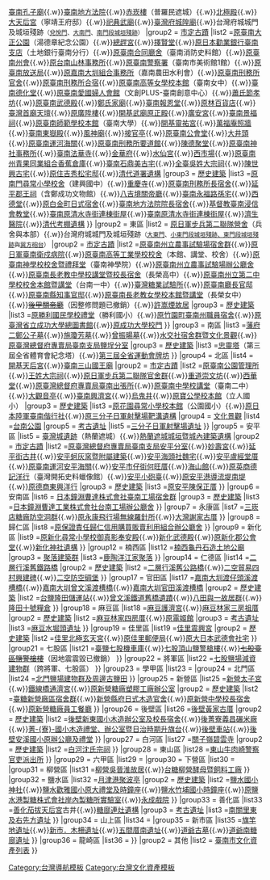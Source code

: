 {{Navbox
| name   = 臺南市文化資產
| title  = [[臺南市文化資產|{{fontcolor|white|臺南市文化資產}}]]
| state  = collapsed
| titlestyle = background:#8B4513;color:white;
| image  = 
|group1 = 古蹟<br/>歷史建築<br/>文化景觀<br/>聚落建築群<br/>考古遺址
|list1 ={{Navbox subgroup
|group1 = 中西區
|list1  = {{Navbox subgroup
|group1 = [[國定古蹟]]
|list1 =[[原臺南州廳]]（國立台灣文學館）{{.w}}[[五妃廟]]{{.w}}[[原台南測候所|原臺南測候所]]{{.w}}[[臺南孔子廟]]{{.w}}[[臺南地方法院 (古蹟)|臺南地方法院]]{{.w}}[[赤崁樓]]（普羅民遮城）{{.w}}[[臺南北極殿|北極殿]]{{.w}}[[大天后宮]]（寧靖王府邸）{{.w}}[[祀典武廟]]{{.w}}[[臺灣府城隍廟]]{{.w}}台灣府城城門及城垣殘跡<small>（[[兌悅門]]、[[寧南門 (臺南市)|大南門]]、[[臺灣府城城垣殘蹟|南門段城垣殘跡]]）</small>
|group2 = [[市定古蹟]]
|list2 =[[湯德章紀念公園|原臺南大正公園]]（湯德章紀念公園）{{.w}}[[總趕宮]]{{.w}}[[擇賢堂]]{{.w}}[[原日本勸業銀行臺南支店]]（土地銀行臺南分行）{{.w}}[[原臺南合同廳舍]]（臺南消防史料館）{{.w}}[[原臺南州會]]{{.w}}[[原臺南山林事務所|原台南山林事務所]]{{.w}}[[原臺南警察署]]（臺南市美術館1館）{{.w}}[[原臺南放送局]]{{.w}}[[原嘉南大圳組合事務所]]（嘉南農田水利會）{{.w}}[[原臺南刑務所官舍]]{{.w}}[[原臺南刑務所合宿]]{{.w}}[[原臺南高等女學校本館]]（臺南女中）{{.w}}[[臺南德化堂]]{{.w}}[[原臺南愛國婦人會館]]（文創PLUS-臺南創意中心）{{.w}}[[蕭氏節孝坊]]{{.w}}[[原臺南武德殿]]{{.w}}[[鄭成功祖廟|鄭氏家廟]]{{.w}}[[臺南報恩堂]]{{.w}}[[林百貨|原林百貨店]]{{.w}}[[臺灣首廟天壇]]{{.w}}[[原廣陞樓]]{{.w}}[[開基武廟原正殿]]{{.w}}[[臺南廣安宮|廣安宮]]{{.w}}[[臺南景福祠]]{{.w}}[[原臺南師範學校本館]]（臺南大學）{{.w}}[[開基靈祐宮]]{{.w}}[[萬福庵照牆]]{{.w}}[[臺南東嶽殿]]{{.w}}[[風神廟]]{{.w}}[[接官亭 (臺南市)|接官亭]]{{.w}}[[原臺南公會堂]]{{.w}}[[大井頭]]{{.w}}[[原臺南運河海關]]{{.w}}[[原臺南刑務所要道館]]{{.w}}[[陳德聚堂]]{{.w}}[[原臺南神社事務所]]{{.w}}[[臺南法華寺]]{{.w}}[[臺南金華府|金華府]]{{.w}}[[臺南水仙宮|水仙宮]]{{.w}}[[西市場]]{{.w}}[[原臺南州青果同業組合香蕉倉庫]]{{.w}}[[臺南石鼎美古宅]]{{.w}}[[全臺吳姓大宗祠]]{{.w}}[[陳世興古宅]]{{.w}}[[原住吉秀松宅邸]]{{.w}}[[清代道署遺構]]
|group3 = [[臺灣歷史建築|歷史建築]]
|list3 =[[原南門尋常小學校舍]]（建興國中）{{.w}}[[重慶寺]]{{.w}}[[原臺南刑務所長宿舍]]{{.w}}[[延平郡王祠]]（含鄭成功文物館）{{.w}}[[八吉境關帝廳]]{{.w}}[[臺南永福路孫宅]]{{.w}}[[西德堂]]{{.w}}[[原白金町日式宿舍]]{{.w}}[[臺南地方法院院長宿舍]]{{.w}}[[基督教臺南浸信會教堂]]{{.w}}[[臺南原清水寺街連棟街屋]]{{.w}}[[臺南原清水寺街連棟街屋]]{{.w}}[[臺南避病院|濟生醫院]]{{.w}}[[原臺灣府考棚遺構|清代考棚遺構]]
}}
|group2 = 東區
|list2 = {{Navbox subgroup
|group1 = [[國定古蹟]]
|list1 =[[臺南車站]]{{.w}}[[原日軍步兵第二聯隊營舍]]（兵舍與本部）{{.w}}台灣府城城門及城垣殘跡<small>（[[迎春門 (臺南市)|大東門]]、[[臺灣府城城垣殘蹟|小東門段城垣殘跡、東門段城垣殘跡]]與[[臺灣府城巽方砲臺|巽方砲台]]）</small>
|group2 = [[市定古蹟]]
|list2 =[[原臺南州立農事試驗場宿舍群]]{{.w}}[[原日軍臺南衛戍病院]]{{.w}}[[原臺南高等工業學校校舍]]（本館、講堂、校舍）{{.w}}[[原臺南神學校校舍暨禮拜堂]]（臺南神學院）{{.w}}[[原臺南州立農事試驗場辦公廳舍]]{{.w}}[[原臺南長老教中學校講堂暨校長宿舍]]（長榮高中）{{.w}}[[原臺南州立第二中學校校舍本館暨講堂]]（台南一中）{{.w}}[[臺灣糖業試驗所]]{{.w}}[[原臺南廳長官邸]]{{.w}}[[原臺南縣知事官邸]]{{.w}}[[原臺南長老教女學校本館暨講堂]]（長榮女中）{{.w}}<s>[[後甲關帝殿|後甲關帝廳]]</s>（因整修問題已撤銷）{{.w}}[[許嵩煙故居]]
|group3 = [[臺灣歷史建築|歷史建築]]
|list3 =[[原勝利國民學校禮堂]]（勝利國小）{{.w}}[[原竹園町臺南州職員宿舍]]{{.w}}[[成功大學舊總圖書館|原臺灣省立成功大學總圖書館]]{{.w}}[[原成功大學校門]]
}}
|group3 = 南區
|list3  ={{Navbox subgroup
|group1 = [[國定古蹟]]
|list1 =
|group2 = [[市定古蹟]]
|list2 =[[藩府曾蔡二姬墓]]{{.w}}[[藩府二鄭公子墓]]{{.w}}[[施瓊芳墓]]{{.w}}[[曾振暘墓]]{{.w}}[[水交社_(臺南市)|水交社宿舍群暨文化景觀]]{{.w}}[[原臺灣總督府專賣局臺南支局鹽埕分室]]
|group3 = [[臺灣歷史建築|歷史建築]]
|list3 =[[臺南忠靈塔|忠靈塔]]（第三屆全省體育會紀念塔）{{.w}}[[第三屆全省運動會牌坊]]
}}
|group4 = 北區
|list4  = {{Navbox subgroup|group1 = [[國定古蹟]]
|list1 =[[開元寺 (臺南市)|開元寺]]{{.w}}[[開基天后宮]]{{.w}}[[臺南三山國王廟]]
|group2 = [[市定古蹟]]
|list2 =[[原臺南公園管理所]]{{.w}}[[臺南王姓大宗祠|王姓大宗祠]]{{.w}}[[原日軍步兵第二聯隊官舍群]]{{.w}}[[重道崇文坊]]{{.w}}[[西華堂]]{{.w}}[[原臺灣總督府專賣局臺南出張所]]{{.w}}[[原臺南中學校講堂]]（臺南二中）{{.w}}[[大觀音亭]]{{.w}}[[大觀音亭興濟宮|臺南興濟宮]]{{.w}}[[烏鬼井]]{{.w}}[[原寶公學校本館]]（立人國小）
|group3 = [[臺灣歷史建築|歷史建築]]
|list3 =[[原花園尋常小學校本館]]（公園國小）{{.w}}[[原日本陸軍臺南偕行社]]{{.w}}[[三分子日軍射擊場|原三分子日軍射擊場靶溝遺構]]
|group4 = [[中華民國文化資產文化景觀類|文化景觀]]
|list4 =[[台南公園]]
|group5 = [[台灣考古遺址列表|考古遺址]]
|list5 =[[三分子日軍射擊場|三分子日軍射擊場遺址]]
}}
|group5 = 安平區
|list5 = {{Navbox subgroup
|group1 = [[國定古蹟]]
|list1 =[[二鯤鯓砲臺]]（億載金城）{{.w}}[[安平古堡|臺灣城遺跡]]（熱蘭遮城）{{.w}}[[安平古堡|熱蘭遮城城垣暨城內建築遺構]]
|group2 = [[市定古蹟]]
|list2 =[[原臺灣總督府專賣局臺南支局安平分室]]{{.w}}[[妙壽宮]]{{.w}}[[延平街古井]]{{.w}}[[安平蚵灰窯暨附屬建築]]{{.w}}[[安平海頭社魏宅]]{{.w}}[[安平盧經堂厝]]{{.w}}[[運河博物館|原臺南運河安平海關]]{{.w}}[[安平市仔街何旺厝]]{{.w}}[[海山館]]{{.w}}[[原英商德記洋行]]（臺灣開拓史料蠟像館）{{.w}}[[安平小砲臺]]{{.w}}[[原安平港導流堤南堤]]{{.w}}[[原德商東興洋行]]
|group3 = [[臺灣歷史建築|歷史建築]]
|list3 =[[原安平陳保正厝]]
}}
|group6 = 安南區
|list6  = {{Navbox subgroup
|group1 = [[國定古蹟]]
|list1 =[[四草砲臺]]（鎮海城）
|group2 = [[市定古蹟]]
|list2 =[[原安順鹽田船溜暨專賣局臺南支局安平出張所安順鹽分室]]{{.w}}[[鐘淵曹達工業株式會社台南工場|日本鐘淵曹達株式會社臺南工場宿舍群]]
|group3 = [[臺灣歷史建築|歷史建築]]
|list3 =[[鐘淵曹達工業株式會社台南工場|日本鐘淵曹達工業株式會社台南工場辦公廳舍]]
}}
|group7 = 永康區
|list7 ={{Navbox subgroup
|group1 = [[市定古蹟]]
|list1 =[[永康三崁店糖廠神社遺蹟]]
|group2 = [[臺灣歷史建築|歷史建築]]
|list2 =[[原臺南農校日式宿舍群]]{{.w}}[[永康三崁店糖廠防空洞群|三崁店糖廠防空洞群]]{{.w}}[[原永康飛行場無線羅針所]]{{.w}}[[大灣謝家古厝]]
}}
|group8 = 歸仁區
|list8 ={{Navbox subgroup
|group1 = [[市定古蹟]]
|list1 =
|group2 = [[臺灣歷史建築|歷史建築]]
|list2 =[[歸仁潁川家廟|潁川家廟]]{{.w}}[[原保證責任歸仁信用購買販賣利用組合辦公廳舍]]
}}
|group9 = 新化區
|list9 ={{Navbox subgroup
|group1 = [[市定古蹟]]
|list1 =[[新化鍾家古厝]]
|group2 = [[臺灣歷史建築|歷史建築]]
|list2 =[[原新化街役場]]{{.w}}[[原新化尋常小學校御真影奉安殿]]{{.w}}[[新化武德殿]]{{.w}}[[原新化郡公會堂]]{{.w}}[[新化神社|新化神社遺構]]
}}
|group12 = 楠西區
|list12 ={{Navbox subgroup
|group1 = [[市定古蹟]]
|list1 =
|group2 = [[臺灣歷史建築|歷史建築]]
|list2 =[[鹿陶洋江家宗祠]]{{.w}}[[楠西龜丹石造土地公廟]]
|group3 = [[重要聚落|聚落建築群]]
|list3 =[[鹿陶洋江家聚落]]
}}
|group14 = 仁德區
|list14 ={{Navbox subgroup
|group1 = [[市定古蹟]]
|list1 =[[保安車站]]{{.w}}[[二層行溪舊鐵路橋]]
|group2 = [[臺灣歷史建築|歷史建築]]
|list2 =[[二層行溪舊公路橋]]{{.w}}[[二空新村|二空貿易四村興建碑]]{{.w}}[[二空新村|二空防空碉堡]]
}}
|group17 = 官田區
|list17 ={{Navbox subgroup
|group1 = [[市定古蹟]]
|list1 =[[官田原三筊埤古水道遺構]]{{.w}}[[嘉南大圳|嘉南大圳渡仔頭溪渡槽橋]]{{.w}}[[嘉南大圳|嘉南大圳曾文溪渡槽橋]]{{.w}}[[嘉南大圳|嘉南大圳官田溪渡槽橋]]
|group2 = [[臺灣歷史建築|歷史建築]]
|list2 =[[台鹽隆田儲運站]]{{.w}}[[曾文溪鐵道舊橋遺蹟]]{{.w}}[[八田與一#紀念園區|八田與一故居群]]{{.w}}[[隆田十號糧倉]]
}}
|group18 = 麻豆區
|list18 ={{Navbox subgroup
|group1 = [[市定古蹟]]
|list1 =[[麻豆糖廠|麻豆總爺糖廠]]{{.w}}[[麻豆護濟宮]]{{.w}}[[麻豆林家三房祖厝]]
|group2 = [[臺灣歷史建築|歷史建築]]
|list2 =[[麻豆林家四房厝]]{{.w}}[[電姬戲院|原電姬館]]
|group3 = [[台灣考古遺址列表|考古遺址]]
|list3 =[[麻豆水堀頭遺址]]
}}
|group19 = 佳里區
|list19 ={{Navbox subgroup
|group1 = [[市定古蹟]]
|list1 =[[佳里金唐殿]]{{.w}}[[佳里震興宮]]
|group2 = [[臺灣歷史建築|歷史建築]]
|list2 =[[佳里北極玄天宮]]{{.w}}[[原佳里郵便局]]{{.w}}[[原大日本武德會社宅]]
}}
|group21 = 七股區
|list21 ={{Navbox subgroup
|group1 = [[市定古蹟]]
|list1 =
|group2 = [[臺灣歷史建築|歷史建築]]
|list2 =[[七股鹽場|七股鹽場減資建物群]]（跨將軍、七股區）{{.w}}[[臺鹽七股機車庫]]{{.w}}[[七股鹽場|七股頂山鹽警槍樓]]{{.w}}<s>[[七股鹽場|七股臺區鹽警槍樓]]</s>（因地震震毀已撤銷）
}}
|group22 = 將軍區
|list22 ={{Navbox subgroup
|group1 = [[市定古蹟]]
|list1 =
|group2 = [[臺灣歷史建築|歷史建築]]
|list2 =[[方圓美術館|漚汪原遂園]]{{.w}}[[七股鹽場|七股鹽場減資建物群]]（跨將軍、七股區）
}}
|group23 = 學甲區
|list23 ={{Navbox subgroup
|group1 = [[市定古蹟]]
|list1 =[[學甲慈濟宮]]
|group2 = [[臺灣歷史建築|歷史建築]]
|list2 = [[臺南市學甲區學甲國民小學|原學甲公學校校舍]]
}}
|group24 = 北門區
|list24 ={{Navbox subgroup
|group1 = [[國定古蹟]]
|list1 =[[南鯤鯓代天府]]
|group2 = [[市定古蹟]]
|list2 =
|group3 = [[臺灣歷史建築|歷史建築]]
|list3 =[[北門井仔腳瓦盤鹽田]]{{.w}}[[北門鹽場|北門鹽場建物群及周邊古鹽田]]
}}
|group25 = 新營區
|list25 ={{Navbox subgroup
|group1 = [[市定古蹟]]
|list1 =[[鹽水港製糖|原鹽水港製糖株式會社總社辦公室]]{{.w}}[[新營太子宮]]{{.w}}[[鐵線橋通濟宮]]{{.w}}[[新營糖廠|原新營糖廠塑膠工廠辦公室]]
|group2 = [[臺灣歷史建築|歷史建築]]
|list2 =[[新營糖廠|臺糖新營廠區宿舍群]]{{.w}}[[新營縣府日式木造官舍]]{{.w}}[[新營高中|原新營中學校長宿舍]]{{.w}}[[新營糖廠|原新營糖廠員工餐廳]]
}}
|group26 = 後壁區
|list26 ={{Navbox subgroup
|group1 = [[市定古蹟]]
|list1 =[[菁寮金德興藥舖]]{{.w}}[[後壁黃家古厝]]
|group2 = [[臺灣歷史建築|歷史建築]]
|list2 =[[臺南市後壁區新東國民小學|後壁新東國小木造辦公室及校長宿舍]]{{.w}}[[後菁寮義昌碾米廠]]{{.w}}[[菁寮國小木造禮堂、辦公室暨日治時期升旗臺|菁-{寮}-國小木造禮堂、辦公室暨日治時期升旗台]]{{.w}}[[後壁車站]]{{.w}}[[後壁安溪國小原辦公廳及禮堂]]
}}
|group27 = 白河區
|list27 ={{Navbox subgroup
|group1 = [[市定古蹟]]
|list1 =[[大仙寺|白河大仙寺]]{{.w}}[[火山碧雲寺|關子嶺碧雲寺]]
|group2 = [[臺灣歷史建築|歷史建築]]
|list2 =[[白河沈氏宗祠]]
}}
|group28 = 東山區
|list28 ={{Navbox subgroup
|group1 = [[市定古蹟]]
|list1 =
|group2 = [[臺灣歷史建築|歷史建築]]
|list2 =[[東山區農會日式碾米廠]]{{.w}}[[東山牛肉崎警察官吏派出所]]
}}
|group29 = 六甲區
|list29 ={{Navbox subgroup
|group1 = [[市定古蹟]]
|list1 =
|group2 = [[臺灣歷史建築|歷史建築]]
|list2 =[[林鳳營車站]]
}}
|group30 = 下營區
|list30 ={{Navbox subgroup
|group1 = [[市定古蹟]]
|list1 =
|group2 = [[臺灣歷史建築|歷史建築]]
|list2 =<s>[[下營文貴醫院]]</s>（已拆除）
}}
|group31 = 柳營區
|list31 ={{Navbox subgroup
|group1 = [[市定古蹟]]
|list1 =
|group2 = [[臺灣歷史建築|歷史建築]]
|list2 =[[陳永華_(明鄭)#陳永華將軍墓|陳永華墓原址及墓碑]]{{.w}}[[柳營吳晉淮故居]]{{.w}}[[新營副產加工廠|台糖柳營酵母暨飼料工廠]]
}}
|group32 = 鹽水區
|list32 ={{Navbox subgroup
|group1 = [[市定古蹟]]
|list1 =[[鹽水八角樓]]{{.w}}[[月津港聚波亭]]
|group2 = [[臺灣歷史建築|歷史建築]]
|list2 =[[鹽水國小神社]]{{.w}}[[鹽水歡雅國小原大禮堂及時鐘座]]{{.w}}[[鹽水竹埔國小時鐘座]]{{.w}}[[原鹽水港製糖株式會社岸內製糖所實驗室]]{{.w}}[[永成戲院]]
}}
|group33 = 善化區
|list33 ={{Navbox subgroup
|group1 = [[市定古蹟]]
|list1 =[[善化慶安宮]]
|group2 = [[臺灣歷史建築|歷史建築]]
|list2 =[[曾文溪鐵道舊橋遺蹟]]{{.w}}[[善化茄拔天后宮]]古井{{.w}}[[糖廍連灶遺構]]
|group3 = [[台灣考古遺址列表|考古遺址]]
|list3 =[[南科考古遺址|南關里東及右先方遺址]]
}}
|group34 = 山上區
|list34 ={{Navbox subgroup
|group1 = [[國定古蹟]]
|list1 =[[原臺南水道]]
|group2 = [[市定古蹟]]
|list2 =
|group3 = [[臺灣歷史建築|歷史建築]]
|list3 =
}}
|group35 = 新市區
|list35 ={{Navbox subgroup
|group1 = [[市定古蹟]]
|list1 =
|group2 = [[臺灣歷史建築|歷史建築]]
|list2 =
|group3 = [[台灣考古遺址列表|考古遺址]]
|list3 =[[南科考古遺址|瘦砂遺址]]{{.w}}[[南科考古遺址|旗竿地遺址]]{{.w}}[[南科考古遺址|新市．木柵遺址]]{{.w}}[[南科考古遺址|五間厝南遺址]]{{.w}}[[南科考古遺址|道爺古墓]]{{.w}}[[南科考古遺址|道爺南糖廍遺址]]
}}
|group36 = 龍崎區
|list36 ={{Navbox subgroup
|group1 = [[市定古蹟]]
|list1 =
|group2 = [[臺灣歷史建築|歷史建築]]
|list2 = [[原龍崎庄長官舍|原龍崎-{庄}-長官舍]]
}}
}}
|group2 = 其他
|list2 = [[臺南市文化資產列表]]
}}<noinclude>
[[Category:台灣導航模板]]
[[Category:台灣文化資產模板]]
{{Documentation}}</noinclude>